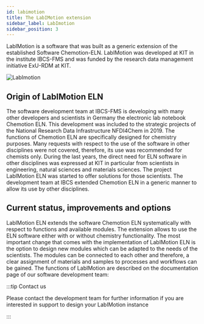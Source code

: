 ```yaml
---
id: labimotion
title: The LabIMotion extension
sidebar_label: LabImotion
sidebar_position: 3
---
```


LabIMotion is a software that was built as a generic extension of the established Software Chemotion-ELN. LabIMotion was developed at KIT in the institute IBCS-FMS and was funded by the research data management initiative ExU-RDM at KIT.

![LabImotion](/img/labimotion_logo_cut.png)

## Origin of LabIMotion ELN

The software development team at IBCS-FMS is developing with many other developers and scientists in Germany the electronic lab notebook Chemotion ELN. This development was included to the strategic projects of the National Research Data Infrastructure NFDI4Chem in 2019. The functions of Chemotion ELN are specifically designed for chemistry purposes. Many requests with respect to the use of the software in other disciplines were not covered, therefore, its use was recommended for chemists only. During the last years, the direct need for ELN software in other disciplines was expressed at KIT in particular from scientists in engineering, natural sciences and materials sciences. The project LabIMotion ELN was started to offer solutions for those scientists. The development team at IBCS extended Chemotion ELN in a generic manner to allow its use by other disciplines.

## Current status, improvements and options

LabIMotion ELN extends the software Chemotion ELN systematically with respect to functions and available modules. The extension allows to use the ELN software either with or without chemistry functionality. The most important change that comes with the implementation of LabIMotion ELN is the option to design new modules which can be adapted to the needs of the scientists. The modules can be connected to each other and therefore, a clear assignment of materials and samples to processes and workflows can be gained. The functions of LabIMotion are described on the documentation page of our software development team:

:::tip Contact us

Please contact the development team for further information if you are interested in support to design your LabIMotion instance

:::
